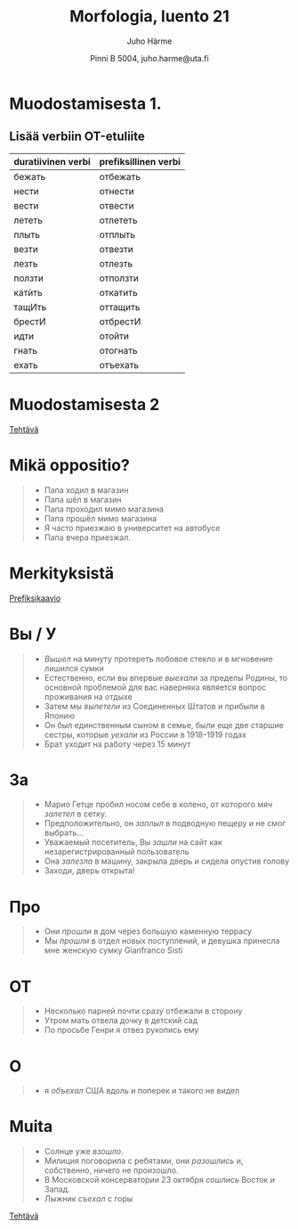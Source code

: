 % Morfologia, luento 21
% Juho Härme
% Pinni B 5004, juho.harme@uta.fi

# Muodostamisesta 1.

## Lisää verbiin ОТ-etuliite

<table>
<thead>
<tr class="header">
<th align="left">duratiivinen verbi</th>
<th align="left">prefiksillinen verbi</th>
</tr>
</thead>
<tbody>
<tr class="odd incremental">
<td align="left">бежать</td>
<td align="left">отбежать</td>
</tr>
<tr class="even incremental">
<td align="left">нести</td>
<td align="left">отнести</td>
</tr>
<tr class="odd incremental">
<td align="left">вести</td>
<td align="left">отвести</td>
</tr>
<tr class="even incremental">
<td align="left">лететь</td>
<td align="left">отлететь</td>
</tr>
<tr class="odd incremental">
<td align="left">плыть</td>
<td align="left">отплыть</td>
</tr>
<tr class="even incremental">
<td align="left">везти</td>
<td align="left">отвезти</td>
</tr>
<tr class="odd incremental">
<td align="left">лезть</td>
<td align="left">отлезть</td>
</tr>
<tr class="even incremental">
<td align="left">ползти</td>
<td align="left">отползти</td>
</tr>
<tr class="odd incremental">
<td align="left">катѝть</td>
<td align="left">откатить</td>
</tr>
<tr class="even incremental">
<td align="left">тащИть</td>
<td align="left">оттащить</td>
</tr>
<tr class="odd incremental">
<td align="left">брестИ</td>
<td align="left">отбрестИ</td>
</tr>
<tr class="even incremental">
<td align="left">идти</td>
<td align="left">отойти</td>
</tr>
<tr class="odd incremental">
<td align="left">гнать</td>
<td align="left">отогнать</td>
</tr>
<tr class="even incremental">
<td align="left">ехать</td>
<td align="left">отъехать</td>
</tr>
</tbody>
</table>

# Muodostamisesta 2

[Tehtävä](../tehtavat/luento21.pdf)

# Mikä oppositio?

>- Папа ходил в магазин
>- Папа шёл в магазин
>- Папа проходил мимо магазина
>- Папа прошёл мимо магазина
>- Я часто приезжаю в университет на автобусе
>- Папа вчера приезжал.

<!--

>- \*Смотри, брат приходит
>- смотри, брат идёт

-->


# Merkityksistä

[Prefiksikaavio](http://people.uta.fi/~harme.juho.k/aspekti-ja-liikeverbiteoria/aihekokonaisuudet/tehtavat/prefiksikaavio.pdf)

# Вы / У

>- *Вышел* на минуту протереть лобовое стекло и в мгновение лишился сумки
>- Естественно, если вы впервые *выехали* за пределы Родины, то основной проблемой для вас наверняка является вопрос проживания на отдыхе 
>- Затем мы  *вылетели* из Соединенных Штатов и прибыли в Японию 
>- Он был единственным сыном в семье, были еще две старшие сестры, которые *уехали* из России в 1918–1919 годах 
>- Брат уходит на работу через 15 минут

# За

>- Марио Гетце пробил носом себе в колено, от которого мяч *залетел* в сетку.
>- Предположительно, он *заплыл* в подводную пещеру и не смог выбрать...
>- Уважаемый посетитель, Вы *зашли* на сайт как незарегистрированный пользователь
>- Она *залезла* в машину, закрыла дверь и сидела опустив голову
>- Заходи, дверь открыта!

# Про

>- Они *прошли* в дом через большую каменную террасу 
>- Мы *прошли* в отдел новых поступлений, и девушка принесла мне женскую сумку Gianfranco Sisti 


# ОТ

>- Несколько парней почти сразу отбежали в сторону
>- Утром мать отвела дочку в детский сад
>- По просьбе Генри я отвез  рукопись ему 

# О

>- я *объехал* США вдоль и поперек и такого не видел 

# Muita

>- Солнце уже *взошло*.
>- Милиция поговорила с ребятами, они   *разошлись*   и, собственно, ничего не произошло.
>- В Московской консерватории 23 октября *сошлись* Восток и Запад.
>- Лыжник *съехал* с горы 

[Tehtävä](../tehtavat/luento21.pdf)
